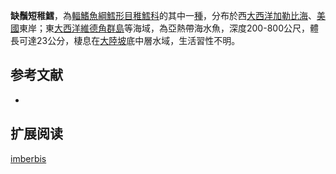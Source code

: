 {{Speciesbox
| name = 缺鬚短稚鱈
| image = Gadella imberbis1.jpg
| image_width = 250px
| status = NE
| status_system = iucn3.1
| trend = unknow
| genus = Gadella
| species = imberbis
| authority = [[Vaillant|Vaillant]], 1888
| synonyms = *''Brosmiculus imberbis'', Vaillant, 1888 
}}
'''缺鬚短稚鱈'''，為[[輻鰭魚綱|輻鰭魚綱]][[鱈形目|鱈形目]][[稚鱈科|稚鱈科]]的其中一[[種|種]]，分布於西[[大西洋|大西洋]][[加勒比海|加勒比海]]、[[美國|美國]]東岸；東[[大西洋|大西洋]][[維德角群島|維德角群島]]等海域，為亞熱帶海水魚，深度200-800公尺，體長可達23公分，棲息在[[大陸坡|大陸坡]]底中層水域，生活習性不明。

==参考文献==
*{{FishBase_species|genus=Gadella|species=imberbis|year=2016|month=1}}

== 扩展阅读 ==
{{refbegin}}
{{wikispecies-inline|Gadella imberbis|缺鬚短稚鱈}}
{{refend}}
{{Taxonbar|from=Q1894428}}

[[Category:短稚鱈屬|imberbis]]


{{鱈形目小作品}}